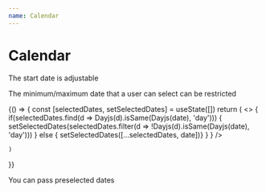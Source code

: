 ```yaml
---
name: Calendar
---
```



# Calendar

The start date is adjustable

<Playground>
  <Calendar initDate={new Date(1990, 10)} />
</Playground>

The minimum/maximum date that a user can select can be restricted

<Playground>
  {() => {
    const [selectedDates, setSelectedDates] = useState([])
    return (
      <>
          <Calendar
            initDate={new Date(2019, 10)}
            minDate={new Date(2019, 10, 2)}
            maxDate={new Date(2019, 10, 10)}
            selectedDates={selectedDates}
            onSelect={date => {
              if(selectedDates.find(d => Dayjs(d).isSame(Dayjs(date), 'day'))) {
                setSelectedDates(selectedDates.filter(d => !Dayjs(d).isSame(Dayjs(date), 'day')))
              } else {
                setSelectedDates([...selectedDates, date])}
              }
            }
          />
      </>

    )

}}

</Playground>

You can pass preselected dates

<Playground>
  <Calendar
    selectedDates={[new Date(2019, 8, 11)]}
  />

</Playground>
